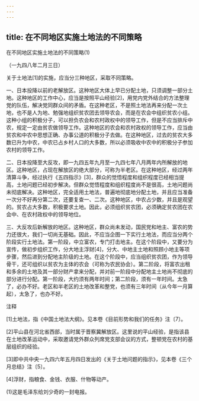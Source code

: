 ```yaml
---
---
---
```

title: 在不同地区实施土地法的不同策略
---



在不同地区实施土地法的不同策略(1)


（一九四八年二月三日）

关于土地法[1]的实施，应当分三种地区，采取不同策略。

一、日本投降以前的老解放区。这种地区大体上早已分配土地，只须调整一部分土地。这种地区的工作中心，应当是按照平山经验[2]，用党内党外结合的方法整理党的队伍，解决党同群众间的矛盾。在这种老区，不是照土地法再来分配一次土地，也不是人为地、勉强地组织贫农团去领导农会，而是在农会中组织贫农小组。这种小组的积极分子，可以担负农会和农村政权中的领导工作，但是不应当排斥中农，规定一定由贫农做领导工作。这种地区的农会和农村政权的领导工作，应当由贫农和中农中思想正确、办事公道的积极分子去做。在这种地区，过去的贫农大多数已升为中农，中农已占乡村人口的大多数，所以必须吸收中农中的积极分子参加农村的领导工作。

二、日本投降至大反攻，即一九四五年九月至一九四七年八月两年内所解放的地区。这种地区，占现在解放区的绝大部分，可称为半老区。在这种地区，经过两年清算斗争，经过执行《五四指示》[3]，群众的觉悟程度和组织程度已经相当提高，土地问题已经初步解决。但群众觉悟程度和组织程度尚不是很高，土地问题尚未彻底解决。这种地区，完全适用土地法，普遍地彻底地分配土地，并且应当准备一次分不好再分第二次，还要复查一、二次。这种地区，中农占少数，并且是观望的。贫农占大多数，积极要求土地。因此，必须组织贫农团，必须确定贫农团在农会中、在农村政权中的领导地位。

三、大反攻后新解放的地区。这种地区，群众尚未发动，国民党和地主、富农的势力还很大，我们一切尚无基础。因此，不应当企图一下实行土地法，而应当分两个阶段实行土地法。第一阶段，中立富农，专门打击地主。在这个阶段中，又要分为宣传，做初步组织工作，分大地主浮财[4]，分大、中地主土地和照顾小地主等项步骤，然后进到分配地主阶级的土地。在这个阶段中，应当组织贫农团，作为领导骨干，还可组织以贫农为主体的农会（可称为农民协会）。第二阶段，将富农出租和多余的土地及其一部分财产拿来分配，并对前一阶段中分配地主土地尚不彻底的部分进行分配。第一阶段，大约须有两年时间；第二阶段，须有一年时间。太急了，必办不好。老区和半老区的土地改革和整党，也须有三年时间（从今年一月算起），太急了，也办不好。

注释

[1]土地法，指《中国土地法大纲》。见本卷《目前形势和我们的任务》注〔7〕。

[2]平山县在河北省西部，当时属于晋察冀解放区。这里说的平山经验，是指该县在土地改革运动中，采取邀请党外群众列席党支部会议的方式，整顿党在农村的基层组织的经验。



[3]即中共中央一九四六年五月四日发出的《关于土地问题的指示》，见本卷《三个月总结》注〔5〕。

[4]浮财，指粮食、金钱、衣服、什物等动产。

(1)这是毛泽东给刘少奇的一封电报。